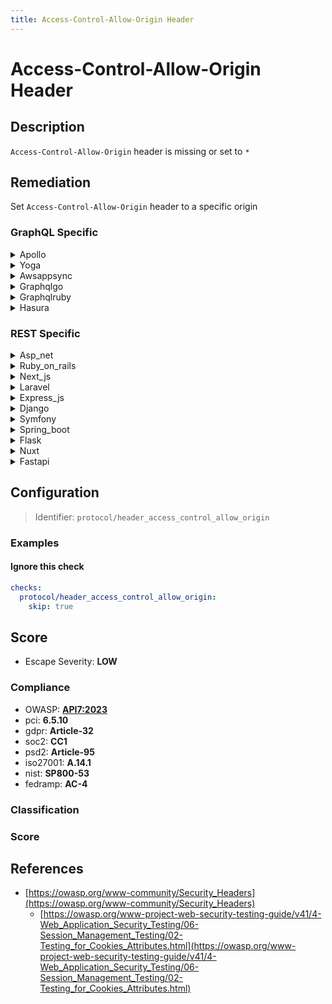 ```yaml
---
title: Access-Control-Allow-Origin Header
---
```


# Access-Control-Allow-Origin Header

## Description

`Access-Control-Allow-Origin` header is missing or set to `*`

## Remediation

Set `Access-Control-Allow-Origin` header to a specific origin


### GraphQL Specific

<details>
    <summary>Apollo</summary>

To remediate the 'Access-Control-Allow-Origin' header issue in the Apollo framework, ensure that the Apollo Server is configured to set the appropriate CORS policies. This can be achieved by using the 'cors' option in the Apollo Server constructor, where you can specify the domains allowed to access your GraphQL endpoint. For example, to allow requests from 'https://example.com', you would set the 'cors' option to '{ origin: 'https://example.com' }'. If you need to allow multiple domains or use more complex rules, you can provide a function to the 'origin' option to dynamically determine the allowed origin based on the incoming request. Always restrict the 'Access-Control-Allow-Origin' header to the specific domains that should have access, and avoid using the wildcard '*' in a production environment as it allows any domain to send requests.

</details>

<details>
    <summary>Yoga</summary>

To remediate the 'Access-Control-Allow-Origin' header issue in the Yoga framework engine, ensure that the CORS policy is configured properly. Set the 'Access-Control-Allow-Origin' header to the specific origins that should be allowed to access the resources, rather than using a wildcard '*'. This can be done by modifying the CORS configuration in the Yoga server setup to include only trusted domains, or by implementing a more dynamic approach that checks the origin against a whitelist before setting the header. Additionally, consider using credentials with CORS if authentication is required, and ensure that the 'Access-Control-Allow-Credentials' header is set to 'true' only for trusted origins.

</details>

<details>
    <summary>Awsappsync</summary>

To remediate the 'Access-Control-Allow-Origin' header issue in AWS AppSync, ensure that the CORS configuration for your GraphQL API is correctly set. In the AWS AppSync console, navigate to your API settings and under the 'Default Settings' section, specify the domains that are allowed to access your API by setting the 'Access-Control-Allow-Origin' header. Use a specific domain or a wildcard to define the allowed origins. Additionally, review and adjust other CORS headers such as 'Access-Control-Allow-Headers' and 'Access-Control-Allow-Methods' to control the allowed headers and HTTP methods for cross-origin requests. Always follow the principle of least privilege, granting only necessary permissions to minimize security risks.

</details>

<details>
    <summary>Graphqlgo</summary>

To remediate the Access-Control-Allow-Origin header issue in a GraphQL Go framework engine, ensure that the server only allows specific trusted domains to access your resources. Implement a middleware that checks the Origin header against a whitelist of allowed domains before setting the Access-Control-Allow-Origin header accordingly. Avoid using the wildcard '*' in production environments as it allows any domain to access your resources. Additionally, consider using a library or framework feature that supports CORS configuration to manage these headers more effectively.

</details>

<details>
    <summary>Graphqlruby</summary>

To remediate the 'Access-Control-Allow-Origin' header issue in a GraphQL Ruby framework engine, ensure that the CORS policy is configured correctly. Use the 'rack-cors' middleware or a similar CORS handling library to define which origins are allowed to access your GraphQL API. Set up a strict policy that only permits specific domains and ensure that credentials are handled securely if allowed. Regularly review and update the CORS policy to adapt to changes in your application's consumption patterns.

</details>

<details>
    <summary>Hasura</summary>

Configure the 'Access-Control-Allow-Origin' header in the Hasura engine's settings to specify a whitelist of origins that are permitted to access the resources. Ensure that the header is not set to '*', which would allow any domain to access your resources, and instead define explicit URIs that need access. This can be done by modifying the 'HASURA_GRAPHQL_CORS_DOMAIN' environment variable or through custom middleware if you're using Hasura with a proxy server.

</details>


### REST Specific

<details>
    <summary>Asp_net</summary>

In the ASP.NET framework, ensure that the 'Access-Control-Allow-Origin' header is properly set in the web.config file or directly in the response headers to specify allowed domains, rather than using '*' which allows any domain.

</details>

<details>
    <summary>Ruby_on_rails</summary>

In Ruby on Rails, ensure that the 'Access-Control-Allow-Origin' header is set correctly in your responses. Use the 'rack-cors' gem for handling Cross-Origin Resource Sharing (CORS), and configure it to specify allowed origins. Avoid setting the header to '*', which allows any domain to access your resources, and instead define a whitelist of domains that are permitted to make requests to your application.

</details>

<details>
    <summary>Next_js</summary>

In Next.js, ensure that API routes or pages sending responses set the 'Access-Control-Allow-Origin' header appropriately. Use the Next.js API middleware to intercept outgoing responses and conditionally set the header to specific origins or handle CORS policy more comprehensively with a package like 'nextjs-cors'.

</details>

<details>
    <summary>Laravel</summary>

In Laravel, ensure that your routes or controllers that serve API responses include the 'Access-Control-Allow-Origin' header with the appropriate domain. You can do this by using middleware to set the header or by manually adding the header to the response. For example, use `->header('Access-Control-Allow-Origin', 'http://example.com')` to set the header for a specific domain or handle CORS globally with a middleware that conditionally sets the header based on the request origin.

</details>

<details>
    <summary>Express_js</summary>

In Express.js, ensure that the 'Access-Control-Allow-Origin' header is set to the specific origin(s) that should be allowed to access the resource, rather than '*' for unrestricted access. Use middleware such as 'cors' to configure this header properly. For example: `app.use(cors({ origin: 'https://example.com' }));` where 'https://example.com' is the allowed origin.

</details>

<details>
    <summary>Django</summary>

In Django, ensure that the 'Access-Control-Allow-Origin' header is properly set by using the 'CORS_ORIGIN_WHITELIST' setting in the 'django-cors-headers' library. Configure it with a list of allowed domains to restrict cross-origin access to trusted sources.

</details>

<details>
    <summary>Symfony</summary>

In Symfony, ensure that the 'Access-Control-Allow-Origin' header is properly set by using the 'nelmio_cors' bundle or by manually configuring the 'Response' object's headers to specify the allowed origins. Avoid using '*' for sensitive resources to prevent Cross-Origin Resource Sharing (CORS) vulnerabilities.

</details>

<details>
    <summary>Spring_boot</summary>

In Spring Boot, configure CORS globally by extending the `WebMvcConfigurer` and overriding the `addCorsMappings` method, or use `@CrossOrigin` annotations on individual controllers or handler methods to specify allowed origins. Avoid setting `Access-Control-Allow-Origin` to `*` in production.

</details>

<details>
    <summary>Flask</summary>

In Flask, set the 'Access-Control-Allow-Origin' header to the specific origin domain instead of '*' or use Flask-CORS extension to handle CORS with more granularity.

</details>

<details>
    <summary>Nuxt</summary>

Ensure that the server-side application sets the 'Access-Control-Allow-Origin' header to the specific origins that should be allowed to access the resources, rather than using '*' which allows any domain to access your resources. In Nuxt.js, you can configure this in your server middleware or by using modules like '@nuxtjs/proxy' for development and setting proper CORS headers in your production environment.

</details>

<details>
    <summary>Fastapi</summary>

In FastAPI, ensure that the CORS (Cross-Origin Resource Sharing) middleware is properly configured. Use the `CORSMiddleware` and specify the `allow_origins` parameter with a list of allowed domains instead of using `*`. For example, `app.add_middleware(CORSMiddleware, allow_origins=['https://example.com'], allow_credentials=True, allow_methods=['*'], allow_headers=['*'])`. This will restrict cross-origin requests to the specified domains and mitigate potential security risks associated with the `Access-Control-Allow-Origin` header.

</details>

## Configuration

> Identifier: `protocol/header_access_control_allow_origin`



### Examples



#### Ignore this check

```yaml
checks:
  protocol/header_access_control_allow_origin:
    skip: true
```




## Score

- Escape Severity: **<span className="low-severity">LOW</span>**

### Compliance

- OWASP: **[API7:2023](https://github.com/OWASP/API-Security/blob/master/editions/2023/en/0xa7-server-side-request-forgery.md)**
- pci: **6.5.10**
- gdpr: **Article-32**
- soc2: **CC1**
- psd2: **Article-95**
- iso27001: **A.14.1**
- nist: **SP800-53**
- fedramp: **AC-4**

### Classification






### Score




## References

- [https://owasp.org/www-community/Security_Headers](https://owasp.org/www-community/Security_Headers)
  - [https://owasp.org/www-project-web-security-testing-guide/v41/4-Web_Application_Security_Testing/06-Session_Management_Testing/02-Testing_for_Cookies_Attributes.html](https://owasp.org/www-project-web-security-testing-guide/v41/4-Web_Application_Security_Testing/06-Session_Management_Testing/02-Testing_for_Cookies_Attributes.html)
  